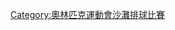 {{Navbox
|name = 奥林匹克运动会沙滩排球比赛
|title = [[夏季奧林匹克運動會沙灘排球比賽|奧林匹克運動會沙灘排球比賽]]
|state = {{{state|autocollapse}}}
|listclass = hlist
|titlestyle = background:#BFD7FF;
|imageleft = [[Image:Volleyball (beach) pictogram.svg|50px]]
|imageleftstyle = width:60px; <!-- minimize width used by left image cell -->
|imagestyle = width:60px; <!-- same as imageleftstyle to center the list -->
|image = [[File:No image.svg|40px|link=]]
|list1 = 
* 1996
** [[1996年夏季奧林匹克運動會男子沙灘排球比賽|男子]]
** [[1996年夏季奧林匹克運動會女子沙灘排球比賽|女子]]
* 2000
** [[2000年夏季奧林匹克運動會男子沙灘排球比賽|男子]]
** [[2000年夏季奧林匹克運動會女子沙灘排球比賽|女子]]
* 2004
** [[2004年夏季奧林匹克運動會男子沙灘排球比賽|男子]]
** [[2004年夏季奧林匹克運動會女子沙灘排球比賽|女子]]
* 2008
** [[2008年夏季奧林匹克運動會男子沙灘排球比賽|男子]]
** [[2008年夏季奧林匹克運動會女子沙灘排球比賽|女子]]
* 2012
** [[2012年夏季奧林匹克運動會男子沙灘排球比賽|男子]]
** [[2012年夏季奧林匹克運動會女子沙灘排球比賽|女子]]
* 2016
** [[2016年夏季奧林匹克運動會男子沙灘排球比賽|男子]]
** [[2016年夏季奧林匹克運動會女子沙灘排球比賽|女子]]
* 2020
** [[2020年夏季奧林匹克運動會男子沙灘排球比賽|男子]]
** [[2020年夏季奧林匹克運動會女子沙灘排球比賽|女子]]
|liststyle = font-size:100%;
|below =
|belowstyle = background:#BFD7FF;
}}<includeonly>[[Category:奧林匹克運動會沙灘排球比賽]]</includeonly><noinclude>
[[Category:夏季奧林匹克運動會比賽項目模板|{{PAGENAME}}]]
</noinclude>